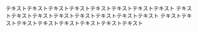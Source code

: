 
<Card title='プログラミング講師' bgImgSrc='/web-programming.png'>
	テキストテキストテキストテキストテキストテキストテキストテキスト
	テキストテキストテキストテキストテキストテキストテキストテキスト
	テキストテキストテキストテキストテキストテキストテキストテキスト
</Card>
